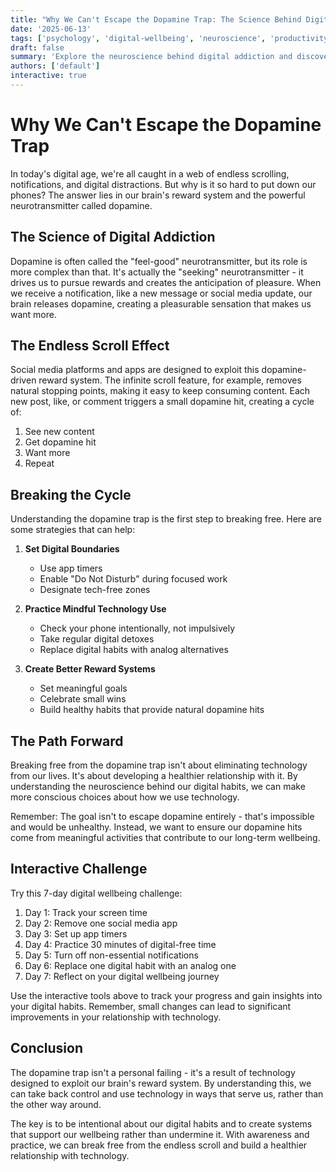 ```yaml
---
title: "Why We Can't Escape the Dopamine Trap: The Science Behind Digital Addiction"
date: '2025-06-13'
tags: ['psychology', 'digital-wellbeing', 'neuroscience', 'productivity']
draft: false
summary: 'Explore the neuroscience behind digital addiction and discover why endless scrolling has become our modern-day dopamine trap. Learn practical strategies to break free from the cycle of digital distraction.'
authors: ['default']
interactive: true
---
```


# Why We Can't Escape the Dopamine Trap

In today's digital age, we're all caught in a web of endless scrolling, notifications, and digital distractions. But why is it so hard to put down our phones? The answer lies in our brain's reward system and the powerful neurotransmitter called dopamine.

## The Science of Digital Addiction

Dopamine is often called the "feel-good" neurotransmitter, but its role is more complex than that. It's actually the "seeking" neurotransmitter - it drives us to pursue rewards and creates the anticipation of pleasure. When we receive a notification, like a new message or social media update, our brain releases dopamine, creating a pleasurable sensation that makes us want more.

<DopamineTracker />

## The Endless Scroll Effect

Social media platforms and apps are designed to exploit this dopamine-driven reward system. The infinite scroll feature, for example, removes natural stopping points, making it easy to keep consuming content. Each new post, like, or comment triggers a small dopamine hit, creating a cycle of:

1. See new content
2. Get dopamine hit
3. Want more
4. Repeat

<ScrollTimeCalculator />

## Breaking the Cycle

Understanding the dopamine trap is the first step to breaking free. Here are some strategies that can help:

1. **Set Digital Boundaries**

   - Use app timers
   - Enable "Do Not Disturb" during focused work
   - Designate tech-free zones

2. **Practice Mindful Technology Use**

   - Check your phone intentionally, not impulsively
   - Take regular digital detoxes
   - Replace digital habits with analog alternatives

3. **Create Better Reward Systems**
   - Set meaningful goals
   - Celebrate small wins
   - Build healthy habits that provide natural dopamine hits

<DigitalHabitQuiz />

## The Path Forward

Breaking free from the dopamine trap isn't about eliminating technology from our lives. It's about developing a healthier relationship with it. By understanding the neuroscience behind our digital habits, we can make more conscious choices about how we use technology.

Remember: The goal isn't to escape dopamine entirely - that's impossible and would be unhealthy. Instead, we want to ensure our dopamine hits come from meaningful activities that contribute to our long-term wellbeing.

## Interactive Challenge

Try this 7-day digital wellbeing challenge:

1. Day 1: Track your screen time
2. Day 2: Remove one social media app
3. Day 3: Set up app timers
4. Day 4: Practice 30 minutes of digital-free time
5. Day 5: Turn off non-essential notifications
6. Day 6: Replace one digital habit with an analog one
7. Day 7: Reflect on your digital wellbeing journey

Use the interactive tools above to track your progress and gain insights into your digital habits. Remember, small changes can lead to significant improvements in your relationship with technology.

## Conclusion

The dopamine trap isn't a personal failing - it's a result of technology designed to exploit our brain's reward system. By understanding this, we can take back control and use technology in ways that serve us, rather than the other way around.

The key is to be intentional about our digital habits and to create systems that support our wellbeing rather than undermine it. With awareness and practice, we can break free from the endless scroll and build a healthier relationship with technology.
